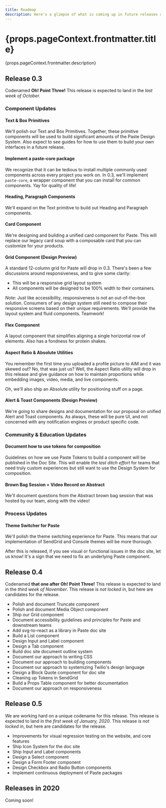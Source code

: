 ```yaml
---
title: Roadmap
description: Here's a glimpse of what is coming up in future releases of Paste. Unless explicitly mentioned, all roadmap dates are tentative and subject to change.
---
```



<content>

<h1>{props.pageContext.frontmatter.title}</h1>

<p>{props.pageContext.frontmatter.description}</p>

<Box marginTop={40}>

## Release 0.3

<Callout>
  <CalloutText>Codenamed <strong>Oh! Point Three!</strong> This release is expected to land in the <em>last week of October.</em></CalloutText>
</Callout>

### Component Updates

#### Text & Box Primitives
We'll polish our Text and Box Primitives. Together, these primitive components will be used to build significant amounts of the Paste Design System. Also expect to see guides for how to use them to build your own interfaces in a future release.

#### Implement a paste-core package
We recognize that it can be tedious to install multiple commonly used components across every project you work on. In 0.3, we'll implement `paste-core`, a wrapper component that you can install for common components. Yay for quality of life!

#### Heading, Paragraph Components
We'll expand on the Text primitive to build out Heading and Paragraph components.

#### Card Component
We're designing and building a unified card component for Paste. This will replace our legacy card soup with a composable card that you can customize for your products.

#### Grid Component (Design Preview)
A standard 12-column grid for Paste will drop in 0.3. There's been a few discussions around responsiveness, and to give some clarity:

- This will be a responsive grid layout system
- All components will be designed to be 100% width to their containers.

_Note:_ Just like accessibility, responsiveness is not an out-of-the-box solution. Consumers of any design system still need to compose their responsive screens based on their unique requirements. We'll provide the layout system and fluid components. Teamwork!

#### Flex Component
A layout component that simplifies aligning a single horizontal row of elements. Also has a fondness for protein shakes.

#### Aspect Ratio & Absolute Utilities
You remember the first time you uploaded a profile picture to AIM and it was skewed out? No, that was just us? Well, the Aspect Ratio utility will drop in this release and give guidance on how to maintain proportions while embedding images, video, media, and live components.

Oh, we'll also ship an Absolute utility for positioning stuff on a page.

#### Alert & Toast Components (Design Preview)
We're going to share designs and documentation for our proposal on unified Alert and Toast components. As always, these will be pure UI, and not concerned with any notification engines or product specific code.

### Community & Education Updates

#### Document how to use tokens for composition
Guidelines on how we use Paste Tokens to build a component will be published in the Doc Site. This will enable the _last ditch effort_ for teams that need truly custom experiences but still want to use the Design System for composition.

#### Brown Bag Session + Video Record on Abstract
We'll document questions from the Abstract brown bag session that was hosted by our team, along with the video!

### Process Updates

#### Theme Switcher for Paste
We'll polish the theme switching experience for Paste. This means that our implementation of SendGrid and Console themes will be more thorough.

After this is released, if you see visual or functional issues in the doc site, let us know! It's a sign that we need to fix an underlying Paste component.

</Box>
<Box marginTop={60}>

## Release 0.4

<Callout>
  <CalloutText>Codenamed <strong>that one after Oh! Point Three!</strong> This release is expected to land in the <em>third week of November</em>. This release is <em>not locked in</em>, but here are candidates for the release.</CalloutText>
</Callout>

- Polish and document Truncate component
- Polish and document Media Object component
- Ship our Grid component
- Document accessibility guidelines and principles for Paste and downstream teams
- Add svg-to-react as a library in Paste doc site
- Build a List component
- Design Input and Label component
- Design a Tab component
- Build doc site document outline system
- Document our approach to writing CSS
- Document our approach to building components
- Document our approach to systemizing Twilio's design language
- Design a Block Quote component for doc site
- Cleaning up Tokens in SendGrid
- Build a Props Table component for better documentation
- Document our approach on responsiveness

## Release 0.5

<Callout>
  <CalloutText>We are working hard on a unique codename for this release. This release is expected to land in the <em>first week of January, 2020</em>. This release is <em>not locked in</em>, but here are candidates for the release.</CalloutText>
</Callout>

- Improvements for visual regression testing on the website, and core features
- Ship Icon System for the doc site
- Ship Input and Label components
- Design a Select component
- Design a Form Footer component
- Design Checkbox and Radio Button components
- Implement continuous deployment of Paste packages

## Releases in 2020

Coming soon!

</Box>

</content>

